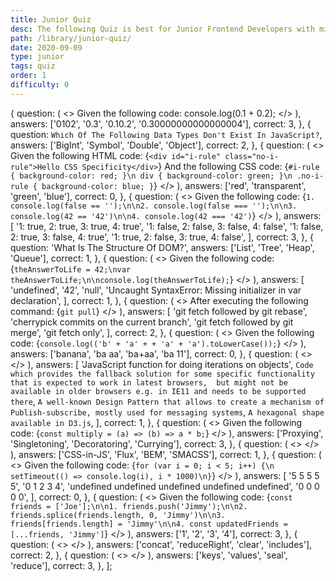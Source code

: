 ```yaml
---
title: Junior Quiz
desc: The following Quiz is best for Junior Frontend Developers with minimal experience of couple months.
path: /library/junior-quiz/
date: 2020-09-09
type: junior
tags: quiz
order: 1
difficulty: 0
---
```



  {
    question: (
      <>
        <Text size="preNormal">Given the following code:</Text>
        <SyntaxHighlighter>console.log(0.1 + 0.2);</SyntaxHighlighter>
        <Title level={3} align="center" transform="none">
          What Will Show Up In The Console?
        </Title>
      </>
    ),
    answers: ['0102', '0.3', '0.10.2', '0.30000000000000004'],
    correct: 3,
  },
  {
    question: `Which Of The Following Data Types Don't Exist In JavaScript?`,
    answers: ['BigInt', 'Symbol', 'Double', 'Object'],
    correct: 2,
  },
  {
    question: (
      <>
        <Text size="preNormal">Given the following HTML code:</Text>
        <SyntaxHighlighter language="xml">
          {`<div id="i-rule" class="no-i-rule">Hello CSS Specificity</div>`}
        </SyntaxHighlighter>
        <Text size="preNormal">And the following CSS code:</Text>
        <SyntaxHighlighter language="css">
          {`#i-rule {
  background-color: red;
}\n
div {
background-color: green;
}\n
.no-i-rule {
background-color: blue;
}`}
        </SyntaxHighlighter>
        <Title level={3} align="center" transform="none">
          What Will Be Background Color Of div?
        </Title>
      </>
    ),
    answers: ['red', 'transparent', 'green', 'blue'],
    correct: 0,
  },
  {
    question: (
      <>
        <Text size="preNormal">Given the following code:</Text>
        <SyntaxHighlighter>{`1. console.log(false == '');\n\n2. console.log(false === '');\n\n3. console.log(42 == '42')\n\n4. console.log(42 === '42')`}</SyntaxHighlighter>
        <Title level={3} align="center" transform="none">
          What Will Show Up In The Console?
        </Title>
      </>
    ),
    answers: [
      '1: true, 2: true, 3: true, 4: true',
      '1: false, 2: false, 3: false, 4: false',
      '1: false, 2: true, 3: false, 4: true',
      '1: true, 2: false, 3: true, 4: false',
    ],
    correct: 3,
  },
  {
    question: 'What Is The Structure Of DOM?',
    answers: ['List', 'Tree', 'Heap', 'Queue'],
    correct: 1,
  },
  {
    question: (
      <>
        <Text size="preNormal">Given the following code:</Text>
        <SyntaxHighlighter>{`theAnswerToLife = 42;\nvar theAnswerToLife;\n\nconsole.log(theAnswerToLife);`}</SyntaxHighlighter>
        <Title level={3} align="center" transform="none">
          What Will Show Up In The Console?
        </Title>
      </>
    ),
    answers: [
      'undefined',
      '42',
      'null',
      'Uncaught SyntaxError: Missing initializer in var declaration',
    ],
    correct: 1,
  },
  {
    question: (
      <>
        <Text size="preNormal">After executing the following command:</Text>
        <SyntaxHighlighter language="bash">{`git pull`}</SyntaxHighlighter>
        <Title level={3} align="center" transform="none">
          What Happens Under The Hood?
        </Title>
      </>
    ),
    answers: [
      'git fetch followed by git rebase',
      'cherrypick commits on the current branch',
      'git fetch followed by git merge',
      'git fetch only',
    ],
    correct: 2,
  },
  {
    question: (
      <>
        <Text size="preNormal">Given the following code:</Text>
        <SyntaxHighlighter>{`console.log(('b' + 'a' + + 'a' + 'a').toLowerCase());`}</SyntaxHighlighter>
        <Title level={3} align="center" transform="none">
          What Will Show Up In The Console?
        </Title>
      </>
    ),
    answers: ['banana', 'ba aa', 'ba+aa', 'ba 11'],
    correct: 0,
  },
  {
    question: (
      <>
        <Title level={3} align="center" transform="none">
          What Is A Polyfill?
        </Title>
      </>
    ),
    answers: [
      'JavaScript function for doing iterations on objects',
      `Code which provides the fallback solution for some specific functionality that is expected to work in latest browsers, 
      but might not be available in older browsers e.g. in IE11 and needs to be supported there`,
      `A well-known Design Pattern that allows to create a mechanism of Publish-subscribe, mostly used for messaging systems`,
      `A hexagonal shape available in D3.js`,
    ],
    correct: 1,
  },
  {
    question: (
      <>
        <Text size="preNormal">Given the following code:</Text>
        <SyntaxHighlighter>{`const multiply = (a) => (b) => a * b;`}</SyntaxHighlighter>
        <Title level={3} align="center" transform="none">
          What Is The Name Of Technique Used?
        </Title>
      </>
    ),
    answers: ['Proxying', 'Singletoning', 'Decoratoring', 'Currying'],
    correct: 3,
  },
  {
    question: (
      <>
        <Title level={3} align="center" transform="none">
          Which Of The Following Styling Techniques Don't Exist?
        </Title>
      </>
    ),
    answers: ['CSS-in-JS', 'Flux', 'BEM', 'SMACSS'],
    correct: 1,
  },
  {
    question: (
      <>
        <Text size="preNormal">Given the following code:</Text>
        <SyntaxHighlighter>{`for (var i = 0; i < 5; i++) {\n  setTimeout(() => console.log(i), i * 1000)\n}`}</SyntaxHighlighter>
        <Title level={3} align="center" transform="none">
          What Will Show Up In The Console?
        </Title>
      </>
    ),
    answers: [
      '5 5 5 5 5',
      '0 1 2 3 4',
      'undefined undefined undefined undefined undefined',
      '0 0 0 0 0',
    ],
    correct: 0,
  },
  {
    question: (
      <>
        <Text size="preNormal">Given the following code:</Text>
        <SyntaxHighlighter>{`const friends = ['Joe'];\n\n1. friends.push('Jimmy');\n\n2. friends.splice(friends.length, 0, 'Jimmy')\n\n3. friends[friends.length] = 'Jimmy'\n\n4. const updatedFriends = [...friends, 'Jimmy']`}</SyntaxHighlighter>
        <Title level={3} align="center" transform="none">
          Which Method Won't Mutate The Original Array?
        </Title>
      </>
    ),
    answers: ['1', '2', '3', '4'],
    correct: 3,
  },
  {
    question: (
      <>
        <Title level={3} align="center" transform="none">
          Which Method Can't Be Used On An Array?
        </Title>
      </>
    ),
    answers: ['concat', 'reduceRight', 'clear', 'includes'],
    correct: 2,
  },
  {
    question: (
      <>
        <Title level={3} align="center" transform="none">
          Which Method Can't Be Used On Object Constructor?
        </Title>
      </>
    ),
    answers: ['keys', 'values', 'seal', 'reduce'],
    correct: 3,
  },
];

<Quiz
  data={data}
  title={props.pageContext.frontmatter.title}
  desc={props.pageContext.frontmatter.desc}
  next="regular-quiz"
/>
